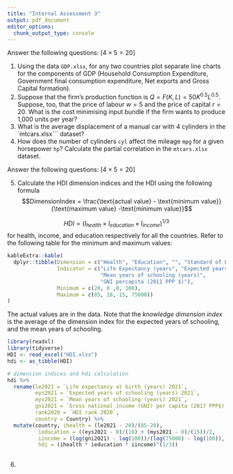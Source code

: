 ```yaml
---
title: "Internal Assessment 3"
output: pdf_document
editor_options: 
  chunk_output_type: console
---
```



\begin{center}
{\Large ECON03SEC1}\\
{\Large Department of Economics}\\
{\Large Presidency University, Kolkata}\\
{\large Full Marks: 40}\\
{\large 19/12/2022}
\end{center}


Answer the following questions: [$4 \times 5 = 20$]


1. Using the data `GDP.xlsx`, for any two countries plot separate line charts for the components of GDP (Household Consumption Expenditure, Government final consumption expenditure, Net exports and Gross Capital formation).
2. Suppose that the firm’s production function is $Q = F(K, L) = 50K^{0.5}L^{0.5}$. Suppose, too, that the price of labour $w=5$ and the price of capital $r=20$. What is the cost minimising input bundle if the firm wants to produce 1,000 units per year?
3. What is the average displacement of a manual car with 4 cylinders in the `mtcars.xlsx``` dataset?
4. How does the number of cylinders `cyl` affect the mileage `mpg` for a given horsepower `hp`? Calculate the partial correlation in the `mtcars.xlsx` dataset.

Answer the following questions: [$4 \times 5 = 20$]

5. Calculate the HDI dimension indices and the HDI using the following formula $$DimensionIndex = \frac{\text{actual value} - \text{minimum value}}{\text{maximum value} -\text{minimum value}}$$

$$
HDI = (I_{health} \times I_{education} \times I_{income})^{1/3}
$$
for health, income, and education respectively for all the countries. Refer to the following table for the minimum and maximum values:

```r
kableExtra::kable(
  dplyr::tibble(Dimension = c("Health", "Education", "", "Standard of Living"),
                Indicator = c("Life Expectancy (years", "Expected years of schooling (years",
                              "Mean years of schooling (years)",
                              "GNI percapita (2011 PPP $)"),
                Minimum = c(20, 0 ,0, 100),
                Maximum = c(85, 18, 15, 75000))
)
```

The actual values are in the data. Note that the *knowledge dimension index* is the average of the dimension index for the expected years of schooling, and the mean years of schooling.


```r
library(readxl)
library(tidyverse)
HDI <- read_excel("HDI.xlsx")
hdi <- as_tibble(HDI)

# dimension indices and hdi calculation
hdi %>% 
  rename(le2021 = `Life expectancy at birth (years) 2021`,
         eys2021 = `Expected years of schooling (years) 2021`,
         mys2021 = `Mean years of schooling (years) 2021`,
         gni2021 = `Gross national income (GNI) per capita (2017 PPP$)`,
         rank2020 = `HDI rank 2020`,
         country = Country) %>% 
  mutate(country, ihealth = (le2021 - 20)/(85-20),
          ieducation = ((eys2021 - 0)/(18) + (mys2021 - 0)/(15))/2,
          iincome = (log(gni2021) - log(100))/(log(75000) - log(100)),
          hdi = (ihealth * ieducation * iincome)^(1/3)) 
  
```

6. 